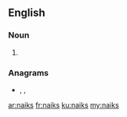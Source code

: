 ==English==

===Noun===
{{head|en|noun plural form}}

# {{plural of|naik|lang=en}}

===Anagrams===
* {{l|en|ask in}}, {{l|en|askin'}}, {{l|en|kinas}}

[[ar:naiks]]
[[fr:naiks]]
[[ku:naiks]]
[[my:naiks]]